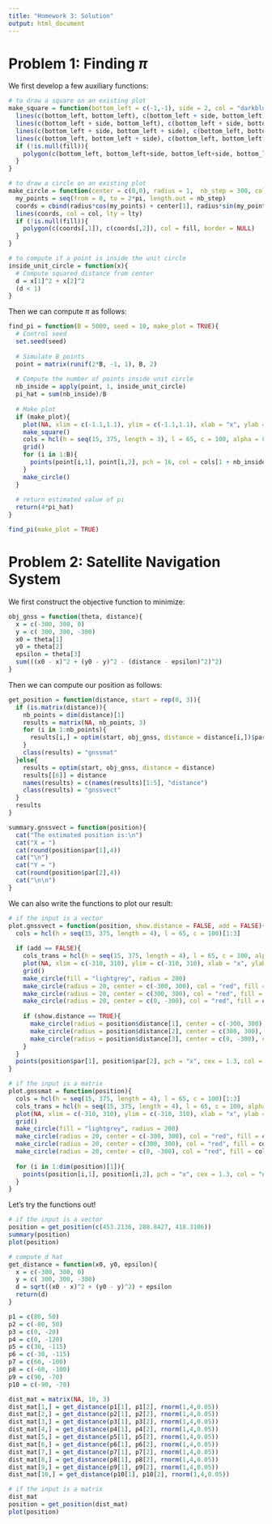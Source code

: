 ```yaml
---
title: "Homework 3: Solution"
output: html_document
---
```


# Problem 1: Finding $\pi$

We first develop a few auxiliary functions: 

```r
# to draw a square on an existing plot
make_square = function(bottom_left = c(-1,-1), side = 2, col = "darkblue", fill = NULL){
  lines(c(bottom_left, bottom_left), c(bottom_left + side, bottom_left), col = col)
  lines(c(bottom_left + side, bottom_left), c(bottom_left + side, bottom_left + side), col = col)
  lines(c(bottom_left + side, bottom_left + side), c(bottom_left, bottom_left + side), col = col)
  lines(c(bottom_left, bottom_left + side), c(bottom_left, bottom_left), col = col)
  if (!is.null(fill)){
    polygon(c(bottom_left, bottom_left+side, bottom_left+side, bottom_left), c(bottom_left, bottom_left, bottom_left+side, bottom_left+side), border = NULL, col = fill)
  }
}

# to draw a circle on an existing plot
make_circle = function(center = c(0,0), radius = 1,  nb_step = 300, col = "darkblue", fill = NULL, lty = 1){
  my_points = seq(from = 0, to = 2*pi, length.out = nb_step)
  coords = cbind(radius*cos(my_points) + center[1], radius*sin(my_points) + center[2])
  lines(coords, col = col, lty = lty)
  if (!is.null(fill)){
    polygon(c(coords[,1]), c(coords[,2]), col = fill, border = NULL)
  }
}

# to compute if a point is inside the unit circle
inside_unit_circle = function(x){
  # Compute squared distance from center
  d = x[1]^2 + x[2]^2
  (d < 1)
}
```

Then we can compute $\pi$ as follows:

```r
find_pi = function(B = 5000, seed = 10, make_plot = TRUE){
  # Control seed
  set.seed(seed)
  
  # Simulate B points
  point = matrix(runif(2*B, -1, 1), B, 2)
  
  # Compute the number of points inside unit circle
  nb_inside = apply(point, 1, inside_unit_circle)
  pi_hat = sum(nb_inside)/B
  
  # Make plot
  if (make_plot){
    plot(NA, xlim = c(-1.1,1.1), ylim = c(-1.1,1.1), xlab = "x", ylab = "y")
    make_square()
    cols = hcl(h = seq(15, 375, length = 3), l = 65, c = 100, alpha = 0.2)[1:2]
    grid()
    for (i in 1:B){
      points(point[i,1], point[i,2], pch = 16, col = cols[1 + nb_inside[i]])
    }
    make_circle()
  }
  
  # return estimated value of pi
  return(4*pi_hat)
}
```

```r
find_pi(make_plot = TRUE)
```


# Problem 2: Satellite Navigation System

We first construct the objective function to minimize:

```r
obj_gnss = function(theta, distance){
  x = c(-300, 300, 0)
  y = c( 300, 300, -300)
  x0 = theta[1]
  y0 = theta[2]
  epsilon = theta[3]
  sum(((x0 - x)^2 + (y0 - y)^2 - (distance - epsilon)^2)^2)
}
```

Then we can compute our position as follows:

```r
get_position = function(distance, start = rep(0, 3)){
  if (is.matrix(distance)){
    nb_points = dim(distance)[1]
    results = matrix(NA, nb_points, 3)
    for (i in 1:nb_points){
      results[i,] = optim(start, obj_gnss, distance = distance[i,])$par[1:3]
    }
    class(results) = "gnssmat"
  }else{
    results = optim(start, obj_gnss, distance = distance)
    results[[6]] = distance
    names(results) = c(names(results)[1:5], "distance")
    class(results) = "gnssvect"
  }
  results
}

summary.gnssvect = function(position){
  cat("The estimated position is:\n")
  cat("X = ")
  cat(round(position$par[1],4))
  cat("\n")
  cat("Y = ")
  cat(round(position$par[2],4))
  cat("\n\n")
}
```

We can also write the functions to plot our result:

```r
# if the input is a vector
plot.gnssvect = function(position, show.distance = FALSE, add = FALSE){
  cols = hcl(h = seq(15, 375, length = 4), l = 65, c = 100)[1:3]
  
  if (add == FALSE){
    cols_trans = hcl(h = seq(15, 375, length = 4), l = 65, c = 100, alpha = 0.75)[1:3]
    plot(NA, xlim = c(-310, 310), ylim = c(-310, 310), xlab = "x", ylab = "y")
    grid()
    make_circle(fill = "lightgrey", radius = 200)
    make_circle(radius = 20, center = c(-300, 300), col = "red", fill = cols[1])
    make_circle(radius = 20, center = c(300, 300), col = "red", fill = cols[2])
    make_circle(radius = 20, center = c(0, -300), col = "red", fill = cols[3])
  
    if (show.distance == TRUE){
      make_circle(radius = position$distance[1], center = c(-300, 300), col = cols_trans[1])
      make_circle(radius = position$distance[2], center = c(300, 300), col = cols_trans[2])
      make_circle(radius = position$distance[3], center = c(0, -300), col = cols_trans[3])
    }
  }
  points(position$par[1], position$par[2], pch = "x", cex = 1.3, col = "orange2")
}

# if the input is a matrix
plot.gnssmat = function(position){
  cols = hcl(h = seq(15, 375, length = 4), l = 65, c = 100)[1:3]
  cols_trans = hcl(h = seq(15, 375, length = 4), l = 65, c = 100, alpha = 0.75)[1:3]
  plot(NA, xlim = c(-310, 310), ylim = c(-310, 310), xlab = "x", ylab = "y")
  grid()
  make_circle(fill = "lightgrey", radius = 200)
  make_circle(radius = 20, center = c(-300, 300), col = "red", fill = cols[1])
  make_circle(radius = 20, center = c(300, 300), col = "red", fill = cols[2])
  make_circle(radius = 20, center = c(0, -300), col = "red", fill = cols[3])
  
  for (i in 1:dim(position)[1]){
    points(position[i,1], position[i,2], pch = "x", cex = 1.3, col = "orange2")
  }
}
```

Let's try the functions out! 

```r
# if the input is a vector
position = get_position(c(453.2136, 288.8427, 418.3106))
summary(position)
plot(position)
```

```r
# compute d hat
get_distance = function(x0, y0, epsilon){
  x = c(-300, 300, 0)
  y = c( 300, 300, -300)
  d = sqrt((x0 - x)^2 + (y0 - y)^2) + epsilon
  return(d)
}

p1 = c(80, 50)
p2 = c(-80, 50)
p3 = c(0, -20)
p4 = c(0, -120)
p5 = c(30, -115)
p6 = c(-30, -115)
p7 = c(60, -100)
p8 = c(-60, -100)
p9 = c(90, -70)
p10 = c(-90, -70)

dist_mat = matrix(NA, 10, 3)
dist_mat[1,] = get_distance(p1[1], p1[2], rnorm(1,4,0.05))
dist_mat[2,] = get_distance(p2[1], p2[2], rnorm(1,4,0.05))
dist_mat[3,] = get_distance(p3[1], p3[2], rnorm(1,4,0.05))
dist_mat[4,] = get_distance(p4[1], p4[2], rnorm(1,4,0.05))
dist_mat[5,] = get_distance(p5[1], p5[2], rnorm(1,4,0.05))
dist_mat[6,] = get_distance(p6[1], p6[2], rnorm(1,4,0.05))
dist_mat[7,] = get_distance(p7[1], p7[2], rnorm(1,4,0.05))
dist_mat[8,] = get_distance(p8[1], p8[2], rnorm(1,4,0.05))
dist_mat[9,] = get_distance(p9[1], p9[2], rnorm(1,4,0.05))
dist_mat[10,] = get_distance(p10[1], p10[2], rnorm(1,4,0.05))
```

```r
# if the input is a matrix
dist_mat
position = get_position(dist_mat)
plot(position)
```

